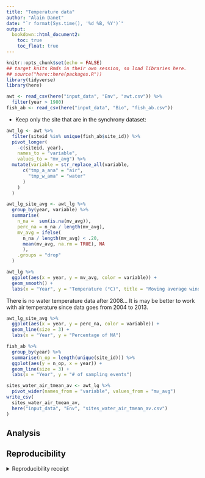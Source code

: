 ```yaml
---
title: "Temperature data"
author: "Alain Danet"
date: "`r format(Sys.time(), '%d %B, %Y')`"
output:
  bookdown::html_document2:
    toc: true
    toc_float: true
---
```


```r
knitr::opts_chunk$set(echo = FALSE)
## target knits Rmds in their own session, so load libraries here.
## source("here::here(packages.R"))
library(tidyverse)
library(here)
```

```r
awt <- read_csv(here("input_data", "Env", "awt.csv")) %>%
  filter(year > 1980)
fish_ab <- read_csv(here("input_data", "Bio", "fish_ab.csv"))
```

- Keep only the site that are in the synchrony dataset:

```r
awt_lg <- awt %>%
  filter(siteid %in% unique(fish_ab$site_id)) %>%
  pivot_longer(
    -c(siteid, year),
    names_to = "variable",
    values_to = "mv_avg") %>%
  mutate(variable = str_replace_all(variable,
      c("tmp_a_ana" = "air",
        "tmp_w_ama" = "water"
      )
    )
  )
```

```r
awt_lg_site_avg <- awt_lg %>%
  group_by(year, variable) %>%
  summarise(
    n_na =  sum(is.na(mv_avg)),
    perc_na = n_na / length(mv_avg),
    mv_avg = ifelse(
      n_na / length(mv_avg) < .20,
      mean(mv_avg, na.rm = TRUE), NA
      ),
    .groups = "drop"
  )
```

```r
awt_lg %>%
  ggplot(aes(x = year, y = mv_avg, color = variable)) +
  geom_smooth() +
  labs(x = "Year", y = "Temperature (°C)", title = "Moving average window")
```
There is no water temperature data after 2008...
It is may be better to work with air temperature since data goes from 2004 to
2013.


```r
awt_lg_site_avg %>%
  ggplot(aes(x = year, y = perc_na, color = variable)) +
  geom_line(size = 3) +
  labs(x = "Year", y = "Percentage of NA")
```

```r
fish_ab %>%
  group_by(year) %>%
  summarise(n_op = length(unique(site_id))) %>%
  ggplot(aes(y = n_op, x = year)) +
  geom_line(size = 3) +
  labs(x = "Year", y = "# of sampling events")
```

```r
sites_water_air_tmean_av <- awt_lg %>%
  pivot_wider(names_from = "variable", values_from = "mv_avg")
write_csv(
  sites_water_air_tmean_av,
  here("input_data", "Env", "sites_water_air_tmean_av.csv")
)
```





## Analysis

## Reproducibility

<details><summary>Reproducibility receipt</summary>

```r
## datetime
Sys.time()

## repository
if(requireNamespace('git2r', quietly = TRUE)) {
  git2r::repository()
} else {
  c(
    system2("git", args = c("log", "--name-status", "-1"), stdout = TRUE),
    system2("git", args = c("remote", "-v"), stdout = TRUE)
  )
}

## session info
sessionInfo()
```

</details>
